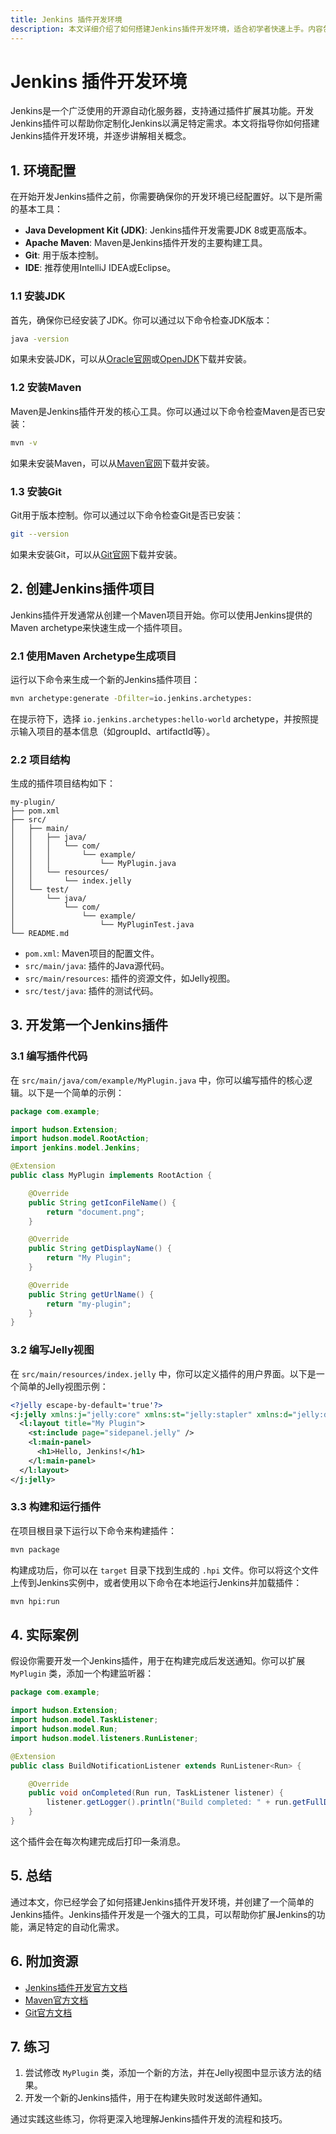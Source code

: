 ```yaml
---
title: Jenkins 插件开发环境
description: 本文详细介绍了如何搭建Jenkins插件开发环境，适合初学者快速上手。内容包括环境配置、工具安装、插件开发的基本流程以及实际案例。
---
```


# Jenkins 插件开发环境

Jenkins是一个广泛使用的开源自动化服务器，支持通过插件扩展其功能。开发Jenkins插件可以帮助你定制化Jenkins以满足特定需求。本文将指导你如何搭建Jenkins插件开发环境，并逐步讲解相关概念。

## 1. 环境配置

在开始开发Jenkins插件之前，你需要确保你的开发环境已经配置好。以下是所需的基本工具：

- **Java Development Kit (JDK)**: Jenkins插件开发需要JDK 8或更高版本。
- **Apache Maven**: Maven是Jenkins插件开发的主要构建工具。
- **Git**: 用于版本控制。
- **IDE**: 推荐使用IntelliJ IDEA或Eclipse。

### 1.1 安装JDK

首先，确保你已经安装了JDK。你可以通过以下命令检查JDK版本：

```bash
java -version
```

如果未安装JDK，可以从[Oracle官网](https://www.oracle.com/java/technologies/javase-downloads.html)或[OpenJDK](https://openjdk.java.net/)下载并安装。

### 1.2 安装Maven

Maven是Jenkins插件开发的核心工具。你可以通过以下命令检查Maven是否已安装：

```bash
mvn -v
```

如果未安装Maven，可以从[Maven官网](https://maven.apache.org/download.cgi)下载并安装。

### 1.3 安装Git

Git用于版本控制。你可以通过以下命令检查Git是否已安装：

```bash
git --version
```

如果未安装Git，可以从[Git官网](https://git-scm.com/)下载并安装。

## 2. 创建Jenkins插件项目

Jenkins插件开发通常从创建一个Maven项目开始。你可以使用Jenkins提供的Maven archetype来快速生成一个插件项目。

### 2.1 使用Maven Archetype生成项目

运行以下命令来生成一个新的Jenkins插件项目：

```bash
mvn archetype:generate -Dfilter=io.jenkins.archetypes:
```

在提示符下，选择 `io.jenkins.archetypes:hello-world` archetype，并按照提示输入项目的基本信息（如groupId、artifactId等）。

### 2.2 项目结构

生成的插件项目结构如下：

```
my-plugin/
├── pom.xml
├── src/
│   ├── main/
│   │   ├── java/
│   │   │   └── com/
│   │   │       └── example/
│   │   │           └── MyPlugin.java
│   │   └── resources/
│   │       └── index.jelly
│   └── test/
│       └── java/
│           └── com/
│               └── example/
│                   └── MyPluginTest.java
└── README.md
```

- `pom.xml`: Maven项目的配置文件。
- `src/main/java`: 插件的Java源代码。
- `src/main/resources`: 插件的资源文件，如Jelly视图。
- `src/test/java`: 插件的测试代码。

## 3. 开发第一个Jenkins插件

### 3.1 编写插件代码

在 `src/main/java/com/example/MyPlugin.java` 中，你可以编写插件的核心逻辑。以下是一个简单的示例：

```java
package com.example;

import hudson.Extension;
import hudson.model.RootAction;
import jenkins.model.Jenkins;

@Extension
public class MyPlugin implements RootAction {

    @Override
    public String getIconFileName() {
        return "document.png";
    }

    @Override
    public String getDisplayName() {
        return "My Plugin";
    }

    @Override
    public String getUrlName() {
        return "my-plugin";
    }
}
```

### 3.2 编写Jelly视图

在 `src/main/resources/index.jelly` 中，你可以定义插件的用户界面。以下是一个简单的Jelly视图示例：

```xml
<?jelly escape-by-default='true'?>
<j:jelly xmlns:j="jelly:core" xmlns:st="jelly:stapler" xmlns:d="jelly:define" xmlns:l="/lib/layout" xmlns:t="/lib/hudson" xmlns:f="/lib/form">
  <l:layout title="My Plugin">
    <st:include page="sidepanel.jelly" />
    <l:main-panel>
      <h1>Hello, Jenkins!</h1>
    </l:main-panel>
  </l:layout>
</j:jelly>
```

### 3.3 构建和运行插件

在项目根目录下运行以下命令来构建插件：

```bash
mvn package
```

构建成功后，你可以在 `target` 目录下找到生成的 `.hpi` 文件。你可以将这个文件上传到Jenkins实例中，或者使用以下命令在本地运行Jenkins并加载插件：

```bash
mvn hpi:run
```

## 4. 实际案例

假设你需要开发一个Jenkins插件，用于在构建完成后发送通知。你可以扩展 `MyPlugin` 类，添加一个构建监听器：

```java
package com.example;

import hudson.Extension;
import hudson.model.TaskListener;
import hudson.model.Run;
import hudson.model.listeners.RunListener;

@Extension
public class BuildNotificationListener extends RunListener<Run> {

    @Override
    public void onCompleted(Run run, TaskListener listener) {
        listener.getLogger().println("Build completed: " + run.getFullDisplayName());
    }
}
```

这个插件会在每次构建完成后打印一条消息。

## 5. 总结

通过本文，你已经学会了如何搭建Jenkins插件开发环境，并创建了一个简单的Jenkins插件。Jenkins插件开发是一个强大的工具，可以帮助你扩展Jenkins的功能，满足特定的自动化需求。

## 6. 附加资源

- [Jenkins插件开发官方文档](https://www.jenkins.io/doc/developer/)
- [Maven官方文档](https://maven.apache.org/guides/)
- [Git官方文档](https://git-scm.com/doc)

## 7. 练习

1. 尝试修改 `MyPlugin` 类，添加一个新的方法，并在Jelly视图中显示该方法的结果。
2. 开发一个新的Jenkins插件，用于在构建失败时发送邮件通知。

通过实践这些练习，你将更深入地理解Jenkins插件开发的流程和技巧。
